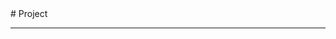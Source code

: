 
<BaseLayout title="Project">
  <BaseCard title="Project">
# Project

---

  </BaseCard>
  <div class="mt-8 mb-8">
    <ProjectCard
      title="有赞签到"
      image="/profile.webp"
      desc="很明显，鸽了"
      url="https://github.com/ERIC-ZHAO-3366/auto_sign"
      badge="Python"
      target="_self"
    />
  </div>
</BaseLayout>
